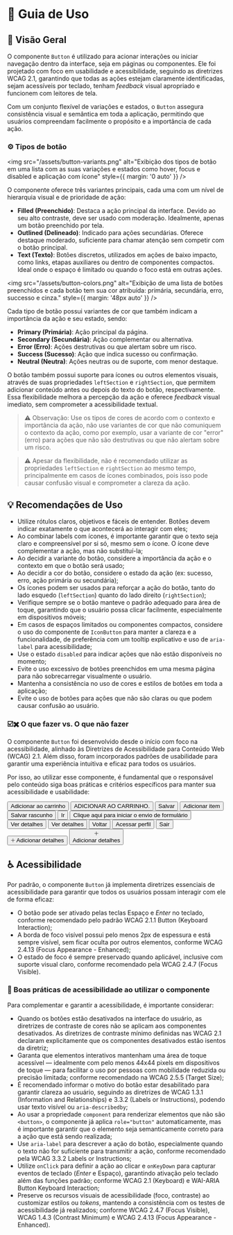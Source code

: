 
<Meta title="Componentes/Button/Guia de Uso" />

# 🧭  Guia de Uso

## 📘 Visão Geral

O componente `Button` é utilizado para acionar interações ou iniciar navegação dentro da interface, seja em páginas ou componentes. Ele foi projetado com foco em usabilidade e acessibilidade, seguindo as diretrizes WCAG 2.1, garantindo que todas as ações estejam claramente identificadas, sejam acessíveis por teclado, tenham *feedback* visual apropriado e funcionem com leitores de tela.

Com um conjunto flexível de variações e estados, o `Button` assegura consistência visual e semântica em toda a aplicação, permitindo que usuários compreendam facilmente o propósito e a importância de cada ação.

### ⚙️ Tipos de botão

<img src="/assets/button-variants.png" alt="Exibição dos tipos de botão em uma lista com as suas variações e estados como hover, focus e disabled e aplicação com ícone" style={{ margin: '0 auto' }} />

O componente oferece três variantes principais, cada uma com um nível de hierarquia visual e de prioridade de ação:

- **Filled (Preenchido)**: Destaca a ação principal da interface. Devido ao seu alto contraste, deve ser usado com moderação. Idealmente, apenas um botão preenchido por tela.
- **Outlined (Delineado)**: Indicado para ações secundárias. Oferece destaque moderado, suficiente para chamar atenção sem competir com o botão principal.
- **Text (Texto)**: Botões discretos, utilizados em ações de baixo impacto, como links, etapas auxiliares ou dentro de componentes compactos. Ideal onde o espaço é limitado ou quando o foco está em outras ações.

<img src="/assets/button-colors.png" alt="Exibição de uma lista de botões preenchidos e cada botão tem sua cor atribuída: primária, secundária, erro, successo e cinza." style={{ margin: '48px auto' }} />

Cada tipo de botão possui variantes de cor que também indicam a importância da ação e seu estado, sendo:

- **Primary (Primária)**: Ação principal da página.
- **Secondary (Secundária)**: Ação complementar ou alternativa.
- **Error (Erro)**: Ações destrutivas ou que alertam sobre um risco.
- **Success (Sucesso)**: Ação que indica sucesso ou confirmação.
- **Neutral (Neutra)**: Ações neutras ou de suporte, com menor destaque.

O botão também possui suporte para ícones ou outros elementos visuais, através de suas propriedades `leftSection` e `rightSection`, que permitem adicionar conteúdo antes ou depois do texto do botão, respectivamente. Essa flexibilidade melhora a percepção da ação e oferece *feedback* visual imediato, sem comprometer a acessibilidade textual.

> ⚠️ Observação: Use os tipos de cores de acordo com o contexto e importância da ação, não use variantes de cor que não comuniquem o contexto da ação, como por exemplo, usar a variante de cor "error" (erro) para ações que não são destrutivas ou que não alertam sobre um risco. 

> ⚠️ Apesar da flexibilidade, não é recomendado utilizar as propriedades `leftSection` e `rightSection` ao mesmo tempo, principalmente em casos de ícones combinados, pois isso pode causar confusão visual e comprometer a clareza da ação.

## 💡 Recomendações de Uso

- Utilize rótulos claros, objetivos e fáceis de entender. Botões devem indicar exatamente o que acontecerá ao interagir com eles;
- Ao combinar labels com ícones, é importante garantir que o texto seja claro e compreensível por si só, mesmo sem o ícone. O ícone deve complementar a ação, mas não substituí-la;
- Ao decidir a variante do botão, considere a importância da ação e o contexto em que o botão será usado;
- Ao decidir a cor do botão, considere o estado da ação (ex: sucesso, erro, ação primária ou secundária);
- Os ícones podem ser usados para reforçar a ação do botão, tanto do lado esquedo (`leftSection`) quanto do lado direito (`rightSection`);
- Verifique sempre se o botão manteve o padrão adequado para área de toque, garantindo que o usuário possa clicar facilmente, especialmente em dispositivos móveis;
- Em casos de espaços limitados ou componentes compactos, considere o uso do componente de `IconButton` para manter a clareza e a funcionalidade, de preferência com um tooltip explicativo e uso de `aria-label` para acessibilidade;
- Use o estado `disabled` para indicar ações que não estão disponíveis no momento;
- Evite o uso excessivo de botões preenchidos em uma mesma página para não sobrecarregar visualmente o usuário.
- Mantenha a consistência no uso de cores e estilos de botões em toda a aplicação;
- Evite o uso de botões para ações que não são claras ou que podem causar confusão ao usuário.

### ☑️✖️ O que fazer vs. O que não fazer

O componente `Button` foi desenvolvido desde o início com foco na acessibilidade, alinhado às Diretrizes de Acessibilidade para Conteúdo Web (WCAG) 2.1. Além disso, foram incorporados padrões de usabilidade para garantir uma experiência intuitiva e eficaz para todos os usuários.

Por isso, ao utilizar esse componente, é fundamental que o responsável pelo conteúdo siga boas práticas e critérios específicos para manter sua acessibilidade e usabilidade:

<Title component="h1" className="!text-h5">Comece com uma letra maiúscula e use letras maiúsculas na frase, mas não adicione pontos finais ou frases em caixa alta.</Title>

<Grid cols="grid-cols-1 md:grid-cols-2" colGap="gap-x-sm" rowGap="gap-y-sm" className="!mb-2xl !mt-lg">
  <Flex direction="flex-col" rowGap="gap-x-sm" colGap="gap-y-sm" radius="rounded-lg" paddingX="px-sm" paddingY="py-sm" className="border border-default-border">
    <Flex radius="rounded-full" paddingX="px-nano" paddingY="py-quark" className="bg-success !mb-sm">
      <Title component="h1" color="!text-typography-inverted" className="!text-h6 !mb-0 !whitespace-nowrap">✔ O que fazer</Title>
    </Flex>
    <Button color="neutral">Adicionar ao carrinho</Button>
  </Flex>
  <Flex direction="flex-col" rowGap="gap-x-sm" colGap="gap-y-sm" radius="rounded-lg" paddingX="px-sm" paddingY="py-sm" className="border border-default-border">
    <Flex radius="rounded-full" paddingX="px-nano" paddingY="py-quark" className="bg-error !mb-sm">
      <Title component="h1" color="!text-typography-inverted" className="!text-h6 !mb-0 !whitespace-nowrap">✘ O que não fazer</Title>
    </Flex>
    <Button color="neutral">ADICIONAR AO CARRINHO.</Button>
  </Flex>
</Grid>

<Title component="h1" className="!text-h5">Comece com um verbo claro e direto que indique a ação a ser executada. Se necessário, complemente com um substantivo que traga contexto <Link className="sb-unstyled text-sm" href="https://www.w3.org/WAI/WCAG21/Understanding/headings-and-labels" target="_blank">(WCAG 2.4.6: Headings and Labels)</Link>.</Title>
<Title component="h1" className="!text-h5">Evite frases longas, técnicas ou vagas. Prefira termos simples e acessíveis, garantindo que o texto visível seja o mesmo nome lido por leitores de tela <Link className="sb-unstyled text-sm" href="https://www.w3.org/WAI/WCAG21/Understanding/label-in-name" target="_blank">(WCAG 2.5.3: Label in Name)</Link>.</Title>

<Grid cols="grid-cols-1 md:grid-cols-2" colGap="gap-x-sm" rowGap="gap-y-sm" className="!mb-2xl !mt-lg">
  <Flex direction="flex-col" rowGap="gap-x-sm" colGap="gap-y-sm" radius="rounded-lg" paddingX="px-sm" paddingY="py-sm" className="border border-default-border">
    <Flex radius="rounded-full" paddingX="px-nano" paddingY="py-quark" className="bg-success !mb-sm">
      <Title component="h1" color="!text-typography-inverted" className="!text-h6 !mb-0 !whitespace-nowrap">✔ O que fazer</Title>
    </Flex>
    <Flex rowGap="gap-x-sm" className="mt-auto">
      <Button color="neutral">Salvar</Button>
      <Button color="neutral">Adicionar item</Button>
      <Button color="neutral">Salvar rascunho</Button>
    </Flex>
  </Flex>
  <Flex direction="flex-col" rowGap="gap-x-sm" colGap="gap-y-sm" radius="rounded-lg" paddingX="px-sm" paddingY="py-sm" className="border border-default-border">
    <Flex radius="rounded-full" paddingX="px-nano" paddingY="py-quark" className="bg-error !mb-sm">
      <Title component="h1" color="!text-typography-inverted" className="!text-h6 !mb-0 !whitespace-nowrap">✘ O que não fazer</Title>
    </Flex>
    <Flex gap="gap-sm">
      <Button color="neutral">Ir</Button>
      <Button color="neutral">Clique aqui para iniciar o envio de formulário</Button>
    </Flex>
  </Flex>
</Grid>

<Title component="h1" className="!text-h5">Limite a quantidade de botões por tela. Muitas opções aumentam a complexidade visual e dificultam a tomada de decisão pelo usuário.</Title>

<Grid cols="grid-cols-1 md:grid-cols-2" colGap="gap-x-sm" rowGap="gap-y-sm" className="!mb-2xl !mt-lg">
  <Flex direction="flex-col" rowGap="gap-x-sm" colGap="gap-y-sm" radius="rounded-lg" paddingX="px-sm" paddingY="py-sm" className="border border-default-border">
    <Flex radius="rounded-full" paddingX="px-nano" paddingY="py-quark" className="bg-success !mb-sm">
      <Title component="h1" color="!text-typography-inverted" className="!text-h6 !mb-0 !whitespace-nowrap">✔ O que fazer</Title>
    </Flex>
    <Flex rowGap="gap-x-sm">
      <Button>Ver detalhes</Button>
    </Flex>
  </Flex>
  <Flex direction="flex-col" rowGap="gap-x-sm" colGap="gap-y-sm" radius="rounded-lg" paddingX="px-sm" paddingY="py-sm" className="border border-default-border">
    <Flex radius="rounded-full" paddingX="px-nano" paddingY="py-quark" className="bg-error !mb-sm">
      <Title component="h1" color="!text-typography-inverted" className="!text-h6 !mb-0 !whitespace-nowrap">✘ O que não fazer</Title>
    </Flex>
    <Flex rowGap="gap-x-sm">
      <Button>Ver detalhes</Button>
      <Button variant="outlined" color="secondary">Voltar</Button>
      <Button variant="outlined">Acessar perfil</Button>
      <Button variant="text" color="neutral">Sair</Button>
    </Flex>
  </Flex>
</Grid>

<Title component="h1" className="!text-h5">Adicione ícones ou elementos ao lado da label (à esquerda ou direita) para reforçar a ação, sem substituir o texto. Nunca posicione o ícone acima ou abaixo da label.</Title>

<Grid cols="grid-cols-1 md:grid-cols-2" colGap="gap-x-sm" rowGap="gap-y-sm" className="!mb-2xl !mt-lg">
  <Flex direction="flex-col" rowGap="gap-x-sm" colGap="gap-y-sm" radius="rounded-lg" paddingX="px-sm" paddingY="py-sm" className="border border-default-border">
    <Flex radius="rounded-full" paddingX="px-nano" paddingY="py-quark" className="bg-success !mb-sm">
      <Title component="h1" color="!text-typography-inverted" className="!text-h6 !mb-0 !whitespace-nowrap">✔ O que fazer</Title>
    </Flex>
    <Flex rowGap="gap-x-sm">
      <Button color="neutral">🞢 Adicionar detalhes</Button>
    </Flex>
  </Flex>
  <Flex direction="flex-col" rowGap="gap-x-sm" colGap="gap-y-sm" radius="rounded-lg" paddingX="px-sm" paddingY="py-sm" className="border border-default-border">
    <Flex radius="rounded-full" paddingX="px-nano" paddingY="py-quark" className="bg-error !mb-sm">
      <Title component="h1" color="!text-typography-inverted" className="!text-h6 !mb-0 !whitespace-nowrap">✘ O que não fazer</Title>
    </Flex>
    <Flex rowGap="gap-x-sm">
      <Button color="neutral">🞢 <br /> Adicionar detalhes</Button>
    </Flex>
  </Flex>
</Grid>

## ♿ Acessibilidade

Por padrão, o componente `Button` já implementa diretrizes essenciais de acessibilidade para garantir que todos os usuários possam interagir com ele de forma eficaz:

- O botão pode ser ativado pelas teclas Espaço e *Enter* no teclado, conforme recomendado pelo padrão <Link className="sb-unstyled text-sm" href="https://www.w3.org/WAI/WCAG21/Understanding/keyboard.html" target="_blank">WCAG 2.1.1 Button (Keyboard Interaction)</Link>;
- A borda de foco visível possui pelo menos 2px de espessura e está sempre visível, sem ficar oculta por outros elementos, conforme <Link className="sb-unstyled text-sm" href="https://www.w3.org/WAI/WCAG22/Understanding/focus-appearance-enhanced" target="_blank">WCAG 2.4.13 (Focus Appearance  - Enhanced)</Link>;
- O estado de foco é sempre preservado quando aplicável, inclusive com suporte visual claro, conforme recomendado pela <Link className="sb-unstyled text-sm" href="https://www.w3.org/WAI/WCAG21/Understanding/focus-visible" target="_blank">WCAG 2.4.7 (Focus Visible)</Link>.

### 📌 Boas práticas de acessibilidade ao utilizar o componente

Para complementar e garantir a acessibilidade, é importante considerar:

- Quando os botões estão desativados na interface do usuário, as diretrizes de contraste de cores não se aplicam aos componentes desativados. As <Link className="sb-unstyled text-sm" href="https://www.w3.org/WAI/WCAG21/Understanding/contrast-minimum.html#inactive-controls" target="_blank">diretrizes de contraste mínimo definidas nas WCAG 2.1</Link> declaram explicitamente que os componentes desativados estão isentos da diretriz;
- Garanta que elementos interativos mantenham uma área de toque acessível — idealmente com pelo menos 44x44 pixels em dispositivos de toque — para facilitar o uso por pessoas com mobilidade reduzida ou precisão limitada; conforme recomendado na <Link className="sb-unstyled text-sm" href="https://www.w3.org/WAI/WCAG21/Understanding/target-size.html" target="_blank">WCAG 2.5.5 (Target Size)</Link>;
- É recomendado informar o motivo do botão estar desabilitado para garantir clareza ao usuário, seguindo as diretrizes de <Link className="sb-unstyled text-sm" href="https://www.w3.org/WAI/WCAG21/Understanding/info-and-relationships.html" target="_blank">WCAG 1.3.1 (Information and Relationships)</Link> e <Link className="sb-unstyled text-sm" href="https://www.w3.org/WAI/WCAG21/Understanding/labels-or-instructions.html" target="_blank">3.3.2 (Labels or Instructions)</Link>, podendo usar texto visível ou `aria-describedby`;
- Ao usar a propriedade `component` para renderizar elementos que não são `<button>`, o componente já aplica `role="button"` automaticamente, mas é importante garantir que o elemento seja semanticamente correto para a ação que está sendo realizada;
- Use `aria-label` para descrever a ação do botão, especialmente quando o texto não for suficiente para transmitir a ação, conforme recomendado pela <Link className="sb-unstyled text-sm" href="https://www.w3.org/WAI/WCAG21/Understanding/labels-or-instructions.html" target="_blank">WCAG 3.3.2 Labels or Instructions</Link>;
- Utilize `onClick` para definir a ação ao clicar e `onKeyDown` para capturar eventos de teclado (*Enter* e Espaço), garantindo ativação pelo teclado além das funções padrão; conforme <Link className="sb-unstyled text-sm" href="https://www.w3.org/WAI/WCAG21/Understanding/keyboard.html" target="_blank">WCAG 2.1 (Keyboard)</Link> e <Link className="sb-unstyled text-sm" href="https://www.w3.org/TR/wai-aria-practices-1.1/#button" target="_blank">WAI-ARIA Button Keyboard Interaction</Link>;
- Preserve os recursos visuais de acessibilidade (foco, contraste) ao customizar estilos ou *tokens*, mantendo a consistência com os testes de acessibilidade já realizados; conforme <Link className="sb-unstyled text-sm" href="https://www.w3.org/WAI/WCAG21/Understanding/focus-visible.html" target="_blank">WCAG 2.4.7 (Focus Visible)</Link>, <Link className="sb-unstyled text-sm" href="https://www.w3.org/WAI/WCAG21/Understanding/contrast-minimum.html" target="_blank">WCAG 1.4.3 (Contrast Minimum)</Link> e <Link className="sb-unstyled text-sm" href="https://www.w3.org/WAI/WCAG22/Understanding/focus-appearance-enhanced.html" target="_blank">WCAG 2.4.13 (Focus Appearance - Enhanced)</Link>.